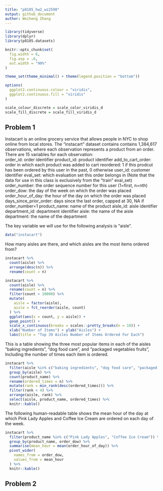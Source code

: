 ```yaml
---
title: "p8105_hw2_wz2590"
output: github_document
author: Weiheng Zhang
---
```



```r
library(tidyverse)
library(dplyr)
library(p8105.datasets)

knitr::opts_chunk$set(
  fig.width = 6,
  fig.asp = .6,
  out.width = "90%"
)

theme_set(theme_minimal() + theme(legend.position = "bottom"))

options(
  ggplot2.continuous.colour = "viridis",
  ggplot2.continuous.fill = "viridis"
)

scale_colour_discrete = scale_color_viridis_d
scale_fill_discrete = scale_fill_viridis_d
```


## Problem 1

Instacart is an online grocery service that allows people in NYC to shop online from local stores. 
The "instacart" dataset contains contains 1,384,617 observations, where each observation represents a product from an order. There are 15 variables for each observation:  
order_id: order identifier
product_id: product identifier
add_to_cart_order: order in which each product was added to cart
reordered: 1 if this prodcut has been ordered by this user in the past, 0 otherwise
user_id: customer identifier
eval_set: which evaluation set this order belongs in (Note that the data for use in this class is exclusively from the “train” eval_set)
order_number: the order sequence number for this user (1=first, n=nth)
order_dow: the day of the week on which the order was placed
order_hour_of_day: the hour of the day on which the order was placed
days_since_prior_order: days since the last order, capped at 30, NA if order_number=1
product_name: name of the product
aisle_id: aisle identifier
department_id: department identifier
aisle: the name of the aisle
department: the name of the department
  
  
The key variable we will use for the following analysis is "aisle".

```r
data("instacart")
```

How many aisles are there, and which aisles are the most items ordered from?

```r
instacart %>% 
  count(aisle) %>% 
  arrange(desc(n)) %>% 
  rename(count = n)
```

```r
instacart %>% 
  count(aisle) %>% 
  rename(count = n) %>% 
  filter(count > 10000) %>% 
  mutate(
    aisle = factor(aisle),
    aisle = fct_reorder(aisle, count)
  ) %>% 
  ggplot(aes(x = count, y = aisle)) +
  geom_point() +
  scale_x_continuous(breaks = scales::pretty_breaks(n = 10)) +
  xlab("Number of Items") + ylab("Aisles") +
  labs(title = "Top 39 Aisles Number of Items Ordered For Each")
```

This is a table showing the three most popular items in each of the aisles “baking ingredients”, “dog food care”, and “packaged vegetables fruits”, Including the number of times each item is ordered.

```r
instacart %>% 
  filter(aisle %in% c("baking ingredients", "dog food care", "packaged vegetables fruits")) %>% 
  group_by(aisle) %>% 
  count(product_name) %>% 
  rename(ordered_times = n) %>% 
  mutate(rank = min_rank(desc(ordered_times))) %>% 
  filter(rank < 4) %>% 
  arrange(aisle, rank) %>% 
  select(aisle, product_name, ordered_times) %>% 
  knitr::kable()
```

The following human-readable table shows the mean hour of the day at which Pink Lady Apples and Coffee Ice Cream are ordered on each day of the week.

```r
instacart %>% 
  filter(product_name %in% c("Pink Lady Apples", "Coffee Ice Cream")) %>% 
  group_by(product_name, order_dow) %>% 
  summarise(mean_hour = mean(order_hour_of_day)) %>% 
  pivot_wider(
    names_from = order_dow,
    values_from = mean_hour
  ) %>% 
  knitr::kable()
```


## Problem 2
























